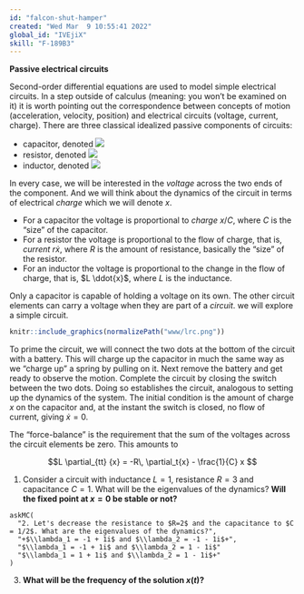 ```yaml
---
id: "falcon-shut-hamper"
created: "Wed Mar  9 10:55:41 2022"
global_id: "IVEjiX"
skill: "F-189B3"
---
```




**Passive electrical circuits**

Second-order differential equations are used to model simple electrical circuits. In a step outside of calculus (meaning: you won't be examined on it) it is worth pointing out the correspondence between concepts of motion (acceleration, velocity, position) and electrical circuits (voltage, current, charge). 
There are three classical idealized passive components of circuits:

* capacitor, denoted ![](www/capacitor.jpg)
* resistor, denoted ![](www/resistor.png)
* inductor, denoted ![](www/inductor.jpg)

In every case, we will be interested in the *voltage* across the two ends of the component. And we will think about the dynamics of the circuit in terms of electrical *charge* which we will denote $x$.

* For a capacitor the voltage is proportional to *charge* $x/C$, where $C$ is the "size" of the capacitor. 
* For a resistor the voltage is proportional to the flow of charge, that is, *current* $r \dot{x}$, where $R$ is the amount of resistance, basically the "size" of the resistor.
* For an inductor the voltage is proportional to the change in the flow of charge, that is, $L \ddot{x}$, where $L$ is the inductance.

Only a capacitor is capable of holding a voltage on its own. The other circuit elements can carry a voltage when they are part of a *circuit*.  we will explore a simple circuit. 

```r
knitr::include_graphics(normalizePath("www/lrc.png"))
```

To prime the circuit, we will connect the two dots at the bottom of the circuit with a battery. This will charge up the capacitor in much the same way as we "charge up" a spring by pulling on it. Next remove the battery and get ready to observe the motion. Complete the circuit by closing the switch between the two dots. Doing so establishes the circuit, analogous to setting up the dynamics of the system. The initial condition is the amount of charge $x$ on the capacitor and, at the instant the switch is closed, no flow of current, giving $\dot{x} = 0$. 

The "force-balance" is the requirement that the sum of the voltages across the circuit elements be zero.  This amounts to

$$L \partial_{tt} {x} = -R\, \partial_t{x} - \frac{1}{C} x $$ 


1. Consider a circuit with inductance $L=1$, resistance $R=3$ and capacitance $C = 1$. What will be the eigenvalues of the dynamics? **Will the fixed point at $x=0$ be stable or not?**

<!--
Solution: $\lambda_{1,2} = \frac{1}{2}\left[-3 \pm \sqrt{\strut 9 - 4 }\right] = (-3 \pm \sqrt{5})/2$ so $\lambda_1 \approx -0.382$ and $\lambda_2 \approx -2.618$. Since both eigenvalues are negative, the fixed point is stable. 
-->

```nos2
askMC(
  "2. Let's decrease the resistance to $R=2$ and the capacitance to $C = 1/2$. What are the eigenvalues of the dynamics?",
  "+$\\lambda_1 = -1 + 1i$ and $\\lambda_2 = -1 - 1i$+",
  "$\\lambda_1 = -1 + 1i$ and $\\lambda_2 = 1 - 1i$"
  "$\\lambda_1 = 1 + 1i$ and $\\lambda_2 = 1 - 1i$+"
)
```

3. **What will be the frequency of the solution $x(t)$?**
